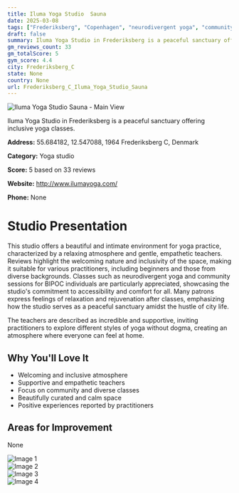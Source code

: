 ```yaml
---
title: Iluma Yoga Studio  Sauna
date: 2025-03-08
tags: ["Frederiksberg", "Copenhagen", "neurodivergent yoga", "community yoga", "beginner-friendly", "inclusive", "serene", "Frederiksberg C"]  
draft: false
summary: Iluma Yoga Studio in Frederiksberg is a peaceful sanctuary offering inclusive yoga classes.
gm_reviews_count: 33
gm_totalScore: 5
gym_score: 4.4
city: Frederiksberg_C
state: None
country: None
url: Frederiksberg_C_Iluma_Yoga_Studio_Sauna
---
```


<div className="aspect-[16/9] relative my-8">
  <img 
    src="https://lh5.googleusercontent.com/p/AF1QipM6ImVkR2wi3j9HiYVzJIJlVJk53vArqcnrDOgg=w1920-h1080-k-no"
    alt="Iluma Yoga Studio  Sauna - Main View"
    className="object-cover absolute inset-0 w-full h-full rounded-lg"
  />
</div>

Iluma Yoga Studio in Frederiksberg is a peaceful sanctuary offering inclusive yoga classes.

**Address:** 55.684182, 12.547088, 1964 Frederiksberg C, Denmark

**Category:** Yoga studio

**Score:** 5 based on 33 reviews

**Website:** http://www.ilumayoga.com/

**Phone:** None

# Studio Presentation

This studio offers a beautiful and intimate environment for yoga practice, characterized by a relaxing atmosphere and gentle, empathetic teachers. Reviews highlight the welcoming nature and inclusivity of the space, making it suitable for various practitioners, including beginners and those from diverse backgrounds. Classes such as neurodivergent yoga and community sessions for BIPOC individuals are particularly appreciated, showcasing the studio's commitment to accessibility and comfort for all. Many patrons express feelings of relaxation and rejuvenation after classes, emphasizing how the studio serves as a peaceful sanctuary amidst the hustle of city life.

The teachers are described as incredible and supportive, inviting practitioners to explore different styles of yoga without dogma, creating an atmosphere where everyone can feel at home.

## Why You'll Love It

- Welcoming and inclusive atmosphere
- Supportive and empathetic teachers
- Focus on community and diverse classes
- Beautifully curated and calm space
- Positive experiences reported by practitioners

## Areas for Improvement

None

<div className="grid grid-cols-1 xl:grid-cols-2 gap-4 my-8">
<div className="aspect-[4/3] relative"><img src="https://lh3.googleusercontent.com/p/AF1QipPMpP1a28CqcJt7cNMi_gKSfnfw4vMoMZzio8BP=w1920-h1080-k-no" alt="Image 1" className="object-cover absolute inset-0 w-full h-full rounded-lg" /></div>
<div className="aspect-[4/3] relative"><img src="https://lh5.googleusercontent.com/p/AF1QipMX9-yv9tmZLhIw1iw0bsgtIhIhno5PqzINtHyy=w1920-h1080-k-no" alt="Image 2" className="object-cover absolute inset-0 w-full h-full rounded-lg" /></div>
<div className="aspect-[4/3] relative"><img src="https://lh5.googleusercontent.com/p/AF1QipOBKKXlgJTe2SkNtAKD9bMOjTd9oA0lVXeFVVjA=w1920-h1080-k-no" alt="Image 3" className="object-cover absolute inset-0 w-full h-full rounded-lg" /></div>
<div className="aspect-[4/3] relative"><img src="https://lh5.googleusercontent.com/p/AF1QipPGU1JcaGtup95l1OYyfUFWH6I-O4p2XbmV8Vmg=w1920-h1080-k-no" alt="Image 4" className="object-cover absolute inset-0 w-full h-full rounded-lg" /></div>
</div>